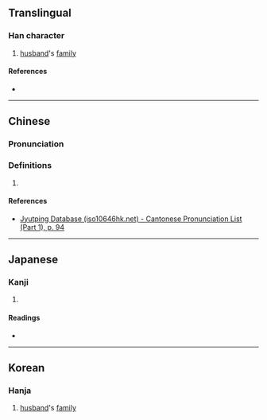 {{character info/new}}
==Translingual==

===Han character===
{{Han char|rn=38|rad=女|as=09|sn=12|four=|canj=VWP|ids=⿰女思}}

# [[husband]]'s [[family]]

====References====
* {{Han ref|kx=0267.240|dkj=06529|dj=0534.220|hdz=21066.020|uh=5AA4|ud=23204}}

----

==Chinese==
{{zh-forms}}

===Pronunciation===
{{zh-pron
|m=sī
|m-s=
|dg=
|c=si1
|c-t=
|g=
|h=pfs=
|j=
|mb=
|md=
|mn=
|mn-t=
|w=
|x=
|mc=y
|oc=y
|cat=n
}}

===Definitions===
{{zh-hanzi}}

# {{rfdef|lang=zh}}

====References====
* [http://www.iso10646hk.net/jp/document/download.jsp Jyutping Database (iso10646hk.net) - Cantonese Pronunciation List (Part 1), p. 94]

----

==Japanese==

===Kanji===
{{ja-kanji|grade=|rs=女09}}

# {{defn|lang=ja|sort=女09}}

====Readings====
* {{ja-readings|on=[[し]] (shi)|kun=}}

----

==Korean==

===Hanja===
{{ko-hanja|hangeul=시|eumhun=[[시집]], [[여자]][[의]] [[자]]|rv=si|mr=si|y=si|ehrv=sijip, yeojaui ja|ehmr=sijip, yôjaûi cha|ehy=sicip, yecauy ca}}

# [[husband]]'s [[family]]